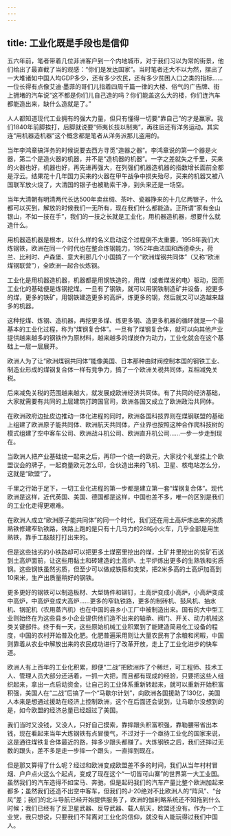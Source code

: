 ```yaml
---
---
---
```

title: 工业化既是手段也是信仰
---

五六年前，笔者带着几位非洲客户到一个内地城市，对于我们习以为常的街景，他们给出了最直截了当的观感：“你们是发达国家”。当时笔者还大不以为然，摆出了一大堆诸如中国人均GDP多少，还有多少农民，还有多少贫困人口之类的指标……一位长得有点像艾迪·墨菲的哥们儿指着四周千篇一律的大楼、俗气的广告牌、街上拥堵的汽车说“这不都是你们儿自己造的吗？你们能盖这么大的楼，你们连汽车都能造出来，缺什么造就是了。”

人人都知道现代工业拥有的强大力量，但只有懂得一切要“靠自己”的才是赢家。我们1840年前脚挨打，后脚就说要“师夷长技以制夷”，再往后还有洋务运动。其实连“用机器造机器”这个概念都是笔者从洋务派那儿盗用的。

当年李鸿章搞洋务的时候说要去西方寻觅“造器之器”。李鸿章说的第一个器是火器，第二个是造火器的机器，并不是“造机器的机器”。一字之差就失之千里，买来的火器也好，机器也好，再先进再强大，在列强们机器造机器的指数增长面前全都是浮云。结果花十几年国力买来的火器在甲午战争中损失殆尽，买来的机器又被八国联军放火烧了，大清国的银子也被勒索干净，到头来还是一场空。

当年大清朝有明清两代长达500年卖丝绸、茶叶、瓷器挣来的十几亿两银子，什么都可以买到，解放的时候我们一无所有，现在我们什么都能造。正所谓“家有金山银山，不如一技在手”，我们的一技之长就是工业化，用机器造机器，想要什么就造什么。

用机器造机器是根本，以什么样的名义启动这个过程倒不太重要，1958年我们大炼钢铁，欧洲在同一个时代也在整合炼钢能力，1952年由法国和西德牵头，荷兰、比利时、卢森堡、意大利那几个小国搞了一个“欧洲煤钢共同体”（又称“欧洲煤钢联营”），全欧洲一起合伙炼钢。

工业化是用机器造机器，机器都是用钢铁造的，用煤（或者煤发的电）驱动，因而工业化的基础便是炼钢挖煤。一旦有了钢铁，就可以用钢铁制造矿井设备，挖更多的煤，更多的铁矿，用钢铁建造更多的高炉，炼更多的钢，然后就又可以造越来越多的机器。

这种挖煤、炼钢、造机器，再挖更多煤、炼更多钢、造更多机器的循环就是一个最基本的工业化过程，称为“煤钢复合体”。一旦有了煤钢复合体，就可以向其他产业提供越来越多的钢铁作为原材料，越来越多的煤炭作为动力，工业化就会在这个基础上一层一层展开。

欧洲人为了让“欧洲煤钢共同体”能像美国、日本那种由财阀控制本国的钢铁工业、制造业形成的煤钢复合体一样有竞争力，搞了一个欧洲关税共同体，互相减免关税。

后来减免关税的范围越来越大，就发展成欧洲经济共同体。有了共同的经济基础，大家就需要有共同的上层建筑打跨国官司，欧洲各国又成立了欧洲政治共同体。

在欧洲政府边扯皮边推动一体化进程的同时，欧洲各国科技界则在煤钢联盟的基础上组建了欧洲原子能共同体、欧洲航天共同体，产业界也按照这种合作爬科技树的模式组建了空中客车公司、欧洲战斗机公司、欧洲直升机公司……一步一步走到现在。

当欧洲人把产业基础统一起来之后，再印一个统一的欧元，大家找个礼堂挂上个欧盟议会的牌子，一起商量欧元怎么印，合伙造出来的飞机、卫星、核电站怎么分，这就是“欧盟”了。

千里之行始于足下，一切工业化进程的第一步都是建立第一套“煤钢复合体”。现代欧洲是这样，近代英国、美国、德国都是这样，中国也差不多，唯一的区别是我们的工业化走得更艰难。

在欧洲人成立“欧洲原子能共同体”的同一个时代，我们还在用土高炉炼出来的劣质熟铁修建窄轨铁路，铁路上跑的是只有十几马力的28吨小火车，几乎全部是用生熟铁，靠手工敲敲打打出来的。

但是这些拙劣的小铁路却可以把更多土煤窑里挖出的煤，土矿井里挖出的贫矿石送到土高炉面前，让这些用黏土和砖建造的土高炉、土平炉炼出更多的生熟铁和劣质钢。这些钢铁虽然劣质，但至少可以做成铁箍和支架，把2米多高的土高炉加高到10来米，生产出质量稍好的钢铁。

更多更好的钢铁可以制造板材、大型铸件和铆钉，土高炉变成小高炉，小高炉变成中高炉，中高炉变成大高炉……更多的窄轨铁路，更多的制砖机、鼓风机、抽水机、锅驼机（农用蒸汽机）也在中国的县乡小工厂中被制造出来。国有的大中型工业则始终在为这些县乡小企业提供他们造不出来的轴承、阀门、开关、动力机械这类关键部件。终于有一天，这些原始机械工业积累到了能建造简易化工设备的程度，中国的农村开始普及化肥。化肥普遍采用则让大量农民有了余粮和闲暇，中国则靠着从农业中解放出来的农民成功进行了改革开放，走上了工业化进步的快车道。

欧洲人有上百年的工业化积累，即便“二战”把欧洲炸了个稀烂，可工程师、技术工人、管理人员大部分还活着，一抓一大把，而且都有现成的经验，只要把这些人组织起来，拿出一点启动资金，让自己的工业体系重新转起来，就可以重新开始积富积强，美国人在“二战”后搞了一个“马歇尔计划”，向欧洲各国援助了130亿，美国人本来是想通过援助在经济上控制欧洲，这个在后面还会说到，让马歇尔没想到的是，如今欧盟的经济总量已经超过了美国。

我们当时又没钱，又没人，只好自己摸索，靠摔跟头积富积强，靠勒腰带省出本钱，现在看起来当年大炼钢铁有点冒傻气，不过对于一个亟待工业化的国家来说，这是通往煤铁复合体最近的路，摔多少跟头都赚了。大炼钢铁之后，我们还摔过无数的跟头，差不多是走一步摔一个跟头，一直摔到现在。

但是那又算得了什么呢？经过和欧洲变成欧盟差不多的时间，我们从当年村村冒烟、户户点火这么个起点，变成了现在这个“一切皆可山寨”的世界第一大工业国。虽然我们的汽车造得不如宝马、奔驰，但是起码我们的汽车产量比整个欧洲加起来都多；虽然我们还造不出空中客车，但我们的J-20绝对不比欧洲人的“阵风”、“台风”差；我们的北斗导航已经开始提供服务了，欧洲的伽利略系统还不知拖到什么时候；我们已经有了反卫星武器、反导武器、载人航天，欧盟还没有。作为一个工业党，我只想说，只要我们不背离对工业化的信仰，就没有人能玩得过我们中国人。